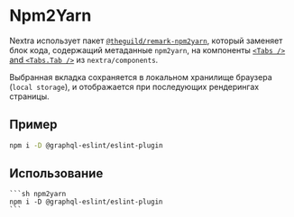 # Npm2Yarn

Nextra использует пакет
[`@theguild/remark-npm2yarn`](https://npmjs.com/package/@theguild/remark-npm2yarn),
который заменяет блок кода, содержащий метаданные `npm2yarn`, на компоненты 
[`<Tabs />` and `<Tabs.Tab />`](/docs/guide/built-ins/tabs) из
`nextra/components`.

Выбранная вкладка сохраняется в локальном хранилище браузера (`local storage`), и отображается при последующих рендерингах страницы.

## Пример

```sh npm2yarn
npm i -D @graphql-eslint/eslint-plugin
```

## Использование

````mdx filename="Markdown" /npm2yarn/
```sh npm2yarn
npm i -D @graphql-eslint/eslint-plugin
```
````